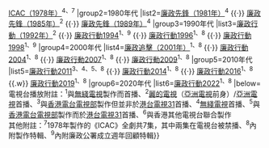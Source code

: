{{Navbox
|name=香港廉政公署電視劇集系列
|title=[[香港廉政公署電視劇集系列]]
|state=expand
|group1=1970年代
|list1=[[靜默的革命|靜默的革命（1976年）]]<sup>2</sup> {{·}} [[ICAC (1978年電視劇)|ICAC（1978年）]]<sup>4、7</sup>
|group2=1980年代
|list2=[[廉政先鋒|廉政先鋒（1981年）]]<sup>4</sup> {{·}} [[廉政先鋒|廉政先鋒（1985年）]]<sup>2</sup> {{·}} [[廉政先鋒|廉政先鋒（1989年）]]<sup>4</sup>
|group3=1990年代
|list3=[[廉政行動 (電視劇)|廉政行動（1992年）]]<sup>2</sup> {{·}} [[廉政行動1994]]<sup>1、9</sup> {{·}} [[廉政行動1996]]<sup>1、8</sup> {{·}} [[廉政行動1998]]<sup>1、9</sup>
|group4=2000年代
|list4=[[廉政追擊|廉政追擊（2001年）]]<sup>1、8</sup> {{·}} [[廉政行動2004]]<sup>1、8</sup> {{·}} [[廉政行動2007]]<sup>1、8</sup> {{·}} [[廉政行動2009]]<sup>1、8</sup>
|group5=2010年代
|list5=[[廉政行動2011]]<sup>3、4、5、8</sup> {{·}} [[廉政行動2014]]<sup>1、8</sup> {{·}} [[廉政行動2016]]<sup>1、8</sup> {{.w}} [[廉政行動2019]]<sup>1、8</sup>
|group6=2020年代
|list6=[[廉政行動2022]]<sup>1、8</sup>
|below=電視台播放附註：<sup>1</sup>與[[無綫電視]]製作而首播、<sup>2</sup>[[麗的電視]]（[[亞洲電視]]前身）/[[亞洲電視]]首播、<sup>3</sup>與[[香港電台|香港電台電視部]]製作但並非於[[港台電視31]]首播、<sup>4</sup>[[無綫電視]]首播、<sup>5</sup>與[[香港電台|香港電台電視部]]製作而於[[港台電視31]]首播、<sup>6</sup>與香港其他電視台聯合製作<br/>其他附註：<sup>7</sup>1978年製作的《ICAC》全劇共7集，其中兩集在電視台被禁播、<sup>8</sup>內附製作特輯、<sup>9</sup>內附廉政公署成立週年回顧特輯}}